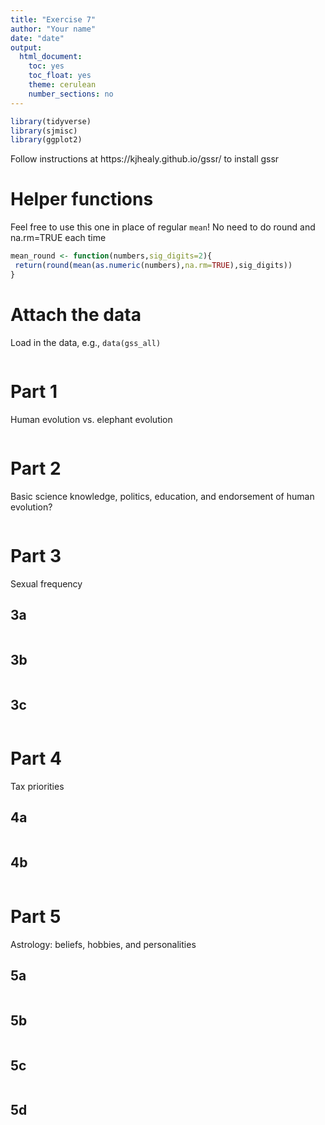 ```yaml
---
title: "Exercise 7"
author: "Your name"
date: "date"
output: 
  html_document:
    toc: yes
    toc_float: yes
    theme: cerulean
    number_sections: no
---
```



```r
library(tidyverse)
library(sjmisc)
library(ggplot2)

```

Follow instructions at https://kjhealy.github.io/gssr/ to install gssr

# Helper functions

Feel free to use this one in place of regular `mean`! No need to do round and na.rm=TRUE each time
```r
mean_round <- function(numbers,sig_digits=2){
 return(round(mean(as.numeric(numbers),na.rm=TRUE),sig_digits))
}
```


# Attach the data

Load in the data, e.g., `data(gss_all)`
```r


```



# Part 1

Human evolution vs. elephant evolution

```r


```


# Part 2

Basic science knowledge, politics, education, and endorsement of human evolution?

```r


```


# Part 3

Sexual frequency

## 3a


```r


```

## 3b

```r


```

## 3c

```r


```


# Part 4

Tax priorities


## 4a

```r


```

## 4b

```r


```


# Part 5

Astrology: beliefs, hobbies, and personalities


## 5a
```r


```


## 5b
```r


```


## 5c
```r


```


## 5d
```r


```
